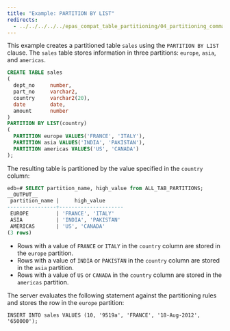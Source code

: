```yaml
---
title: "Example: PARTITION BY LIST"
redirects:
  - ../../../../../epas_compat_table_partitioning/04_partitioning_commands_compatible_with_oracle_databases/01_create_table_partition_by/01_example_partition_by_list #generated for docs/epas/reorg-role-use-case-mode
---
```


<div id="example_partition_by_list" class="registered_link"></div>

This example creates a partitioned table `sales` using the `PARTITION BY LIST` clause. The `sales` table stores information in three partitions: `europe`, `asia`, and `americas`.

```sql
CREATE TABLE sales
(
  dept_no     number,
  part_no     varchar2,
  country     varchar2(20),
  date        date,
  amount      number
)
PARTITION BY LIST(country)
(
  PARTITION europe VALUES('FRANCE', 'ITALY'),
  PARTITION asia VALUES('INDIA', 'PAKISTAN'),
  PARTITION americas VALUES('US', 'CANADA')
);
```

The resulting table is partitioned by the value specified in the `country` column:

```sql
edb=# SELECT partition_name, high_value from ALL_TAB_PARTITIONS;
__OUTPUT__
 partition_name |     high_value
----------------+---------------------
 EUROPE         | 'FRANCE', 'ITALY'
 ASIA           | 'INDIA', 'PAKISTAN'
 AMERICAS       | 'US', 'CANADA'
(3 rows)
```

-   Rows with a value of `FRANCE` or `ITALY` in the `country` column are stored in the `europe` partition.
-   Rows with a value of `INDIA` or `PAKISTAN` in the `country` column are stored in the `asia` partition.
-   Rows with a value of `US` or `CANADA` in the `country` column are stored in the `americas` partition.

The server evaluates the following statement against the partitioning rules and stores the row in the `europe` partition:

`INSERT INTO sales VALUES (10, '9519a', 'FRANCE', '18-Aug-2012', '650000');`
